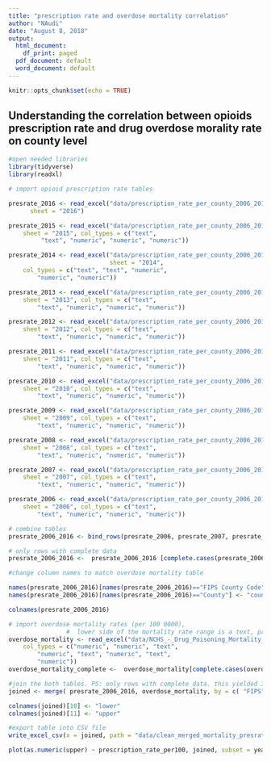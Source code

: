 ```yaml
---
title: "prescription rate and overdose mortality correlation"
author: "NAudi"
date: "August 8, 2018"
output:
  html_document:
    df_print: paged
  pdf_document: default
  word_document: default
---
```


```r
knitr::opts_chunk$set(echo = TRUE)
```

## Understanding the correlation between opioids prescription rate and drug overdose morality rate on county level

```r
#open needed libraries 
library(tidyverse)
library(readxl)

```

```r
# import opioid prescription rate tables 

presrate_2016 <- read_excel("data/prescription_rate_per_county_2006_2016.xlsx", 
      sheet = "2016")

presrate_2015 <- read_excel("data/prescription_rate_per_county_2006_2016.xlsx", 
    sheet = "2015", col_types = c("text", 
         "text", "numeric", "numeric", "numeric"))

presrate_2014 <- read_excel("data/prescription_rate_per_county_2006_2016.xlsx", 
                            sheet = "2014",
    col_types = c("text", "text", "numeric", 
        "numeric", "numeric"))

presrate_2013 <- read_excel("data/prescription_rate_per_county_2006_2016.xlsx", 
    sheet = "2013", col_types = c("text", 
        "text", "numeric", "numeric", "numeric"))

presrate_2012 <- read_excel("data/prescription_rate_per_county_2006_2016.xlsx", 
    sheet = "2012", col_types = c("text", 
        "text", "numeric", "numeric", "numeric"))

presrate_2011 <- read_excel("data/prescription_rate_per_county_2006_2016.xlsx", 
    sheet = "2011", col_types = c("text", 
        "text", "numeric", "numeric", "numeric"))

presrate_2010 <- read_excel("data/prescription_rate_per_county_2006_2016.xlsx", 
    sheet = "2010", col_types = c("text", 
        "text", "numeric", "numeric", "numeric"))

presrate_2009 <- read_excel("data/prescription_rate_per_county_2006_2016.xlsx", 
    sheet = "2009", col_types = c("text", 
        "text", "numeric", "numeric", "numeric"))

presrate_2008 <- read_excel("data/prescription_rate_per_county_2006_2016.xlsx", 
    sheet = "2008", col_types = c("text", 
        "text", "numeric", "numeric", "numeric"))

presrate_2007 <- read_excel("data/prescription_rate_per_county_2006_2016.xlsx", 
    sheet = "2007", col_types = c("text", 
        "text", "numeric", "numeric", "numeric"))

presrate_2006 <- read_excel("data/prescription_rate_per_county_2006_2016.xlsx", 
    sheet = "2006", col_types = c("text", 
        "text", "numeric", "numeric", "numeric")) 
```

```r
# combine tables 
presrate_2006_2016 <- bind_rows(presrate_2006, presrate_2007, presrate_2008, presrate_2009, presrate_2010, presrate_2011, presrate_2012, presrate_2013, presrate_2014, presrate_2015, presrate_2016)

# only rows with complete data
presrate_2006_2016 <-  presrate_2006_2016 [complete.cases(presrate_2006_2016), ]

#change column names to match overdose mortality table

names(presrate_2006_2016)[names(presrate_2006_2016)=="FIPS County Code"] <- "FIPS"
names(presrate_2006_2016)[names(presrate_2006_2016)=="County"] <- "county"

colnames(presrate_2006_2016)

```

```r
# import overdose mortality rates (per 100 0000), 
                #  lower side of the mortality rate range is a text, problem with values recorded as "<2". 
overdose_mortality <- read_excel("data/NCHS_-_Drug_Poisoning_Mortality_by_County__United_States.xlsx", 
    col_types = c("numeric", "numeric", "text", 
        "numeric", "text", "numeric", "text", 
        "numeric"))
overdose_mortality_complete <-  overdose_mortality[complete.cases(overdose_mortality), ]
```

```r
#join the both tables. PS: only rows with complete data. this yielded 30801 obs / 11 years = 2800 counties out oll all US 3007 counties. 
joined <- merge( presrate_2006_2016, overdose_mortality, by = c( "FIPS" , "year" ))

colnames(joined)[10] <- "lower"
colnames(joined)[11] <- "upper" 

#export table into CSV file
write_excel_csv(x = joined, path = "data/clean_merged_mortality_presrate.csv")
```

```r

plot(as.numeric(upper) ~ prescription_rate_per100, joined, subset = year == 2015)


```



